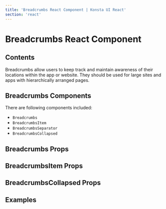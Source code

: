 ```yaml
---
title: 'Breadcrumbs React Component | Konsta UI React'
section: 'react'
---
```



# Breadcrumbs React Component

## Contents

Breadcrumbs allow users to keep track and maintain awareness of their
locations within the app or website. They should be used for large sites
and apps with hierarchically arranged pages.

## Breadcrumbs Components

There are following components included:

- `Breadcrumbs`
- `BreadcrumbsItem`
- `BreadcrumbsSeparator`
- `BreadcrumbsCollapsed`

## Breadcrumbs Props

<BreadcrumbsProps />

## BreadcrumbsItem Props

<BreadcrumbsItemProps />

## BreadcrumbsCollapsed Props

<BreadcrumbsCollapsedProps />

## Examples

<BreadcrumbsExample />
